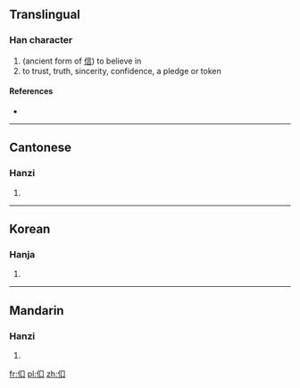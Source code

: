 ==Translingual==

===Han character===
{{Han char|rn=9|rad=人|as=03|sn=5|four=|canj=人口 (OR)}}

# (ancient form of [[信]]) to believe in
# to trust, truth, sincerity, confidence, a pledge or token

====References====
* {{Han ref|kx=0092.080|hdz=10114.020|uh=3430|ud=13360}}

----

==Cantonese==

===Hanzi===
{{yue-hanzi|jyut=|y=seun3}}

# {{defn|Cantonese|sort=人03}}

----

==Korean==

===Hanja===
{{ko-hanja|hangeul=신|rv=sin|mr=shin|y=sin|eumhun=믿다|ehrv=mitda|ehmr=mitta|ehy=mitta}}

# {{defn|Korean|sort=人03}}

----

==Mandarin==

===Hanzi===
{{cmn-hanzi|pin=[[xìn]] ([[xin4]])|wg=hsin<sup>4</sup>}}

# {{defn|Mandarin|sort=人03}}

[[fr:㐰]]
[[pl:㐰]]
[[zh:㐰]]